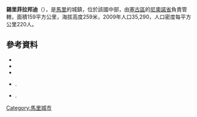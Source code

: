 '''錫里菲拉邦迪'''（{{lang-fr|Sirifila-Boundy}}），是[[馬里|馬里]]的城鎮，位於該國中部，由[[塞古區|塞古區]]的[[尼奧諾省|尼奧諾省]]負責管轄，面積159平方公里，海拔高度259米，2009年人口35,290，人口密度每平方公里220人。

==參考資料==
*{{citation | contribution= Common and Fundamental Operational Datasets Registry: Mali | publisher= United Nations Office for the Coordination of Humanitarian Affairs | url= http://cod.humanitarianresponse.info/country-region/mali | deadurl= yes | archiveurl= https://web.archive.org/web/20121214211137/http://cod.humanitarianresponse.info/country-region/Mali | archivedate= 2012-12-14 }}
*{{citation | url=http://instat.gov.ml/documentation/segou.pdf | publisher=République de Mali: Institut National de la Statistique | title=Resultats Provisoires RGPH 2009 (Région de Ségou) | language=fr | accessdate=2015-07-26 | archive-date=2012-09-19 | archive-url=https://www.webcitation.org/6AnaY2J1p?url=http://instat.gov.ml/documentation/Segou.pdf | dead-url=yes }}
*{{citation | title=Communes de la Région de Ségou | publisher=Ministère de l’administration territoriale et des collectivités locales, République du Mali | url=http://www.matcl.gov.ml/pdf/ComRegSegou.pdf | language=fr | deadurl=yes | archiveurl=https://www.webcitation.org/6AnaeXgXv?url=http://www.matcl.gov.ml/pdf/ComRegSegou.pdf | archivedate=2012-09-19 }}
*{{citation | title=Plan de Sécurité Alimentaire Commune Rurale de Sirifila Boundy 2007-2011 | publisher=Commissariat à la Sécurité Alimentaire, République du Mali, USAID-Mali | year=2007 | url=http://www.aec.msu.edu/fs2/mali_fd_strtgy/plans/segou/niono/psa_sirifila_boundy.pdf | language=fr | deadurl=yes | archiveurl=https://web.archive.org/web/20120614031455/http://www.aec.msu.edu/fs2/mali_fd_strtgy/plans/segou/niono/psa_sirifila_boundy.pdf | archivedate=2012年6月14日 | df= }}.
*{{citation | title= Situation des points d'eau modernes au Mali en 2003: Sirifila-Boundy | url= http://www.bndr-mali.org/bnn-mali/index.php?option=com_docman&task=doc_download&gid=731&Itemid=53 | publisher= Ministère des Mines, de l'Energie et de l'Eau, République du Mali | year= 2003 | language= fr }}{{Dead link|date=2018年6月 |bot=InternetArchiveBot |fix-attempted=no }}.

{{Coord|14|22|20|N|5|58|49|W|display=title}}

{{塞古區}}

[[Category:馬里城市|Category:馬里城市]]


{{Mali-geo-stub}}